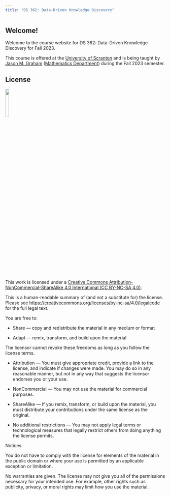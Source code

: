 ```yaml
---
title: "DS 362: Data-Driven Knowledge Discovery"
---
```


## Welcome!

Welcome to the course website for DS 362: Data-Driven Knowledge Discovery for Fall 2023.

This course is offered at the [University of Scranton](https://www.scranton.edu/) and is being taught by [Jason M. Graham](https://sites.google.com/site/jasonmgrahamus/) ([Mathematics Department](https://www.scranton.edu/academics/cas/math/index.shtml)) during the Fall 2023 semester.




## License

[![](http://mirrors.creativecommons.org/presskit/buttons/88x31/png/by-nc-sa.png?raw=1){fig-align="left" width=15%}](https://creativecommons.org/licenses/by-nc-sa/4.0/legalcode)

This work is licensed under a [Creative Commons Attribution-NonCommercial-ShareAlike 4.0 International (CC BY-NC-SA 4.0)](https://creativecommons.org/licenses/by-nc-sa/4.0/).

This is a human-readable summary of (and not a substitute for) the license. Please see [https://creativecommons.org/licenses/by-nc-sa/4.0/legalcode](https://creativecommons.org/licenses/by-nc-sa/4.0/legalcode) for the full legal text.

You are free to:

* Share — copy and redistribute the material in any medium or format

* Adapt — remix, transform, and build upon the material

The licensor cannot revoke these freedoms as long as you follow the license terms.

* Attribution — You must give appropriate credit, provide a link to the license, and indicate if changes were made. You may do so in any reasonable manner, but not in any way that suggests the licensor endorses you or your use.

* NonCommercial — You may not use the material for commercial purposes.

* ShareAlike — If you remix, transform, or build upon the material, you must distribute your contributions under the same license as the original.

* No additional restrictions — You may not apply legal terms or technological measures that legally restrict others from doing anything the license permits.

Notices:

You do not have to comply with the license for elements of the material in the public domain or where your use is permitted by an applicable exception or limitation.

No warranties are given. The license may not give you all of the permissions necessary for your intended use. For example, other rights such as publicity, privacy, or moral rights may limit how you use the material.